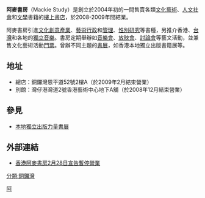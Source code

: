 '''阿麥書房'''（Mackie Study）是創立於2004年初的一間售賣各類[[文化|文化]][[藝術|藝術]]、[[人文|人文]][[社會|社會]]和[[文學|文學]]書籍的[[樓上書店|樓上書店]]，於2008-2009年間結業。

阿麥書房引進[[文化創意產業|文化創意產業]]、[[藝術行政|藝術行政]]和[[管理|管理]]、[[性別研究|性別研究]]等書種，另推介香港、[[台灣|台灣]]和各地的[[獨立音樂|獨立音樂]]。書房定期舉辦如[[音樂會|音樂會]]、[[放映會|放映會]]、[[討論會|討論會]]等藝文活動，並兼售文化藝術活動[[門票|門票]]。曾辦不同主題的[[書展|書展]]，如香港本地獨立出版書籍展等。
== 地址 ==
*總店：銅鑼灣恩平道52號2樓A（於2009年2月結束營業）
*別館：灣仔港灣道2號香港藝術中心地下A舖（於2008年12月結束營業）

==參見==
*[[本地獨立出版力量書展|本地獨立出版力量書展]]

== 外部連結 ==
*[https://web.archive.org/web/20160304121213/http://www.publishing.com.hk/pubnews/NewsDetail.asp?NewsID=20090304012 香港阿麥書房2月28日宣告暫停營業]

{{stub}}

{{香港舊書店}}
{{香港個性書店}}
{{港澳獨立書店}}

[[Category:香港書店|阿]]
[[分類:銅鑼灣|分類:銅鑼灣]]